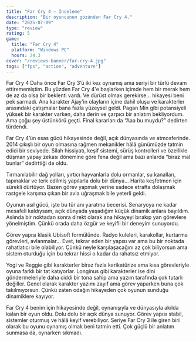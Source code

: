 ```yaml
---
title: "Far Cry 4 — İnceleme"
description: "Bir oyuncunun gözünden Far Cry 4."
date: "2025-07-09"
type: "review"
rating: 5
game:
  title: "Far Cry 4"
  platform: "Windows PC"
  hours: 24.3
cover: "/reviews-banner/far-cry-4.jpg"
tags: ["fps", "action", "adventure"]
---
```


Far Cry 4
Daha önce Far Cry 3’ü iki kez oynamış ama seriyi bir türlü devam ettirememiştim. Bu yüzden Far Cry 4'e başlarken içimde hem bir merak hem de az da olsa bir beklenti vardı. Ve dürüst olmak gerekirse... hikayesi beni pek sarmadı. Ana karakter Ajay'in olayların içine dahil oluşu ve karakterler arasındaki çatışmalar bana fazla yüzeysel geldi. Pagan Min gibi potansiyeli yüksek bir karakter varken, daha derin ve çarpıcı bir anlatım bekliyordum. Ama çoğu şey üstünkörü geçti. Final kararları da “Aaa bu muydu?” dedirten türdendi.

Far Cry 4’ün esas gücü hikayesinde değil, açık dünyasında ve atmosferinde. 2014 çıkışlı bir oyun olmasına rağmen mekanikler hâlâ günümüzde tatmin edici bir seviyede. Silah hissiyatı, keşif sistemi, sürüş kontrolleri ve özellikle düşman yapay zekası dönemine göre fena değil ama bazı anlarda “biraz mal bunlar” dedirttiği de oldu.

Tırmanılabilir dağ yolları, yırtıcı hayvanlarla dolu ormanlar, su kanalları, tapınaklar ve terk edilmiş yapılarla dolu bir dünya... Harita keşfetmen için sürekli dürtüyor. Bazen görev yapmak yerine sadece etrafta dolaşmak rastgele karşıma çıkan bir avla uğraşmak bile yeterli geldi.

Oyunun asıl gücü, işte bu tür anı yaratma becerisi. Senaryoya ne kadar mesafeli kaldıysam, açık dünyada yaşadığım küçük dinamik anlara bayıldım. Aslında bir noktadan sonra direkt olarak ana hikayeyi bırakıp yan görevlere yönelmiştim. Çünkü orada daha özgür ve keyifli bir deneyim sunuyordu.

Görev yapısı klasik Ubisoft formülünde. Radyo kuleleri, karakollar, kurtarma görevleri, avlanmalar... Evet, tekrar eden bir yapısı var ama bu bir noktada rahatlatıcı bile olabiliyor. Çünkü neyle karşılaşacağını az çok biliyorsun ama sistem oturduğu için bu tekrar hissi o kadar da rahatsız etmiyor.

Yogi ve Reggie gibi karakterler biraz fazla karikatürize ama kısa görevleriyle oyuna farklı bir tat katıyorlar. Longinus gibi karakterler ise dini göndermeleriyle daha ciddi bir tona sahip ama yazım tarafında çok tutarlı değiller. Genel olarak karakter yazımı zayıf ama görev yaparken buna çok takılmıyorsun. Çünkü zaten odağın hikayeden çok oyunun sunduğu dinamiklere kayıyor.

Far Cry 4 benim için hikayesinde değil, oynanışıyla ve dünyasıyla akılda kalan bir oyun oldu.
Dolu dolu bir açık dünya sunuyor. Görev yapısı stabil, sistemler oturmuş ve hâlâ keyif verebiliyor. Seriye Far Cry 3 ile giren biri olarak bu oyunu oynamış olmak beni tatmin etti. Çok güçlü bir anlatım sunmasa da, oynarken sıkmadı.
